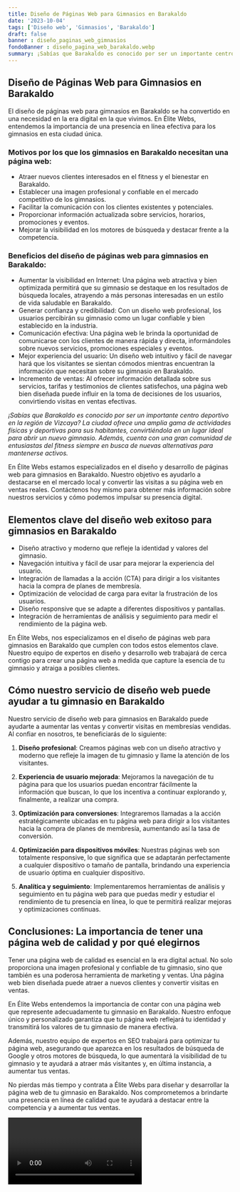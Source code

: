 ```yaml
---
title: Diseño de Páginas Web para Gimnasios en Barakaldo
date: '2023-10-04'
tags: ['Diseño web', 'Gimnasios', 'Barakaldo']
draft: false
banner : diseño_paginas_web_gimnasios
fondoBanner : diseño_pagina_web_barakaldo.webp
summary: ¡Sabías que Barakaldo es conocido por ser un importante centro deportivo en la región de Vizcaya? La ciudad ofrece una amplia gama de actividades físicas y deportivas para sus habitantes, convirtiéndola en un lugar ideal para abrir un nuevo gimnasio. Además, cuenta con una gran comunidad de entusiastas del fitness siempre en busca de nuevas alternativas para mantenerse activos.
---
```


## Diseño de Páginas Web para Gimnasios en Barakaldo
El diseño de páginas web para gimnasios en Barakaldo se ha convertido en una necesidad en la era digital en la que vivimos. En Élite Webs, entendemos la importancia de una presencia en línea efectiva para los gimnasios en esta ciudad única. 

### Motivos por los que los gimnasios en Barakaldo necesitan una página web:
- Atraer nuevos clientes interesados en el fitness y el bienestar en Barakaldo.
- Establecer una imagen profesional y confiable en el mercado competitivo de los gimnasios.
- Facilitar la comunicación con los clientes existentes y potenciales.
- Proporcionar información actualizada sobre servicios, horarios, promociones y eventos.
- Mejorar la visibilidad en los motores de búsqueda y destacar frente a la competencia.

### Beneficios del diseño de páginas web para gimnasios en Barakaldo:
- Aumentar la visibilidad en Internet: Una página web atractiva y bien optimizada permitirá que su gimnasio se destaque en los resultados de búsqueda locales, atrayendo a más personas interesadas en un estilo de vida saludable en Barakaldo.
- Generar confianza y credibilidad: Con un diseño web profesional, los usuarios percibirán su gimnasio como un lugar confiable y bien establecido en la industria.
- Comunicación efectiva: Una página web le brinda la oportunidad de comunicarse con los clientes de manera rápida y directa, informándoles sobre nuevos servicios, promociones especiales y eventos.
- Mejor experiencia del usuario: Un diseño web intuitivo y fácil de navegar hará que los visitantes se sientan cómodos mientras encuentran la información que necesitan sobre su gimnasio en Barakaldo.
- Incremento de ventas: Al ofrecer información detallada sobre sus servicios, tarifas y testimonios de clientes satisfechos, una página web bien diseñada puede influir en la toma de decisiones de los usuarios, convirtiendo visitas en ventas efectivas.

*¡Sabías que Barakaldo es conocido por ser un importante centro deportivo en la región de Vizcaya? La ciudad ofrece una amplia gama de actividades físicas y deportivas para sus habitantes, convirtiéndola en un lugar ideal para abrir un nuevo gimnasio. Además, cuenta con una gran comunidad de entusiastas del fitness siempre en busca de nuevas alternativas para mantenerse activos.*

En Élite Webs estamos especializados en el diseño y desarrollo de páginas web para gimnasios en Barakaldo. Nuestro objetivo es ayudarlo a destacarse en el mercado local y convertir las visitas a su página web en ventas reales. Contáctenos hoy mismo para obtener más información sobre nuestros servicios y cómo podemos impulsar su presencia digital.

<GifSeo />

<Cta />

## Elementos clave del diseño web exitoso para gimnasios en Barakaldo

- Diseño atractivo y moderno que refleje la identidad y valores del gimnasio.
- Navegación intuitiva y fácil de usar para mejorar la experiencia del usuario.
- Integración de llamadas a la acción (CTA) para dirigir a los visitantes hacia la compra de planes de membresía.
- Optimización de velocidad de carga para evitar la frustración de los usuarios.
- Diseño responsive que se adapte a diferentes dispositivos y pantallas.
- Integración de herramientas de análisis y seguimiento para medir el rendimiento de la página web.

En Élite Webs, nos especializamos en el diseño de páginas web para gimnasios en Barakaldo que cumplen con todos estos elementos clave. Nuestro equipo de expertos en diseño y desarrollo web trabajará de cerca contigo para crear una página web a medida que capture la esencia de tu gimnasio y atraiga a posibles clientes.

## Cómo nuestro servicio de diseño web puede ayudar a tu gimnasio en Barakaldo

Nuestro servicio de diseño web para gimnasios en Barakaldo puede ayudarte a aumentar las ventas y convertir visitas en membresías vendidas. Al confiar en nosotros, te beneficiarás de lo siguiente:

1. **Diseño profesional**: Creamos páginas web con un diseño atractivo y moderno que refleje la imagen de tu gimnasio y llame la atención de los visitantes.

2. **Experiencia de usuario mejorada**: Mejoramos la navegación de tu página para que los usuarios puedan encontrar fácilmente la información que buscan, lo que los incentiva a continuar explorando y, finalmente, a realizar una compra.

3. **Optimización para conversiones**: Integraremos llamadas a la acción estratégicamente ubicadas en tu página web para dirigir a los visitantes hacia la compra de planes de membresía, aumentando así la tasa de conversión.

4. **Optimización para dispositivos móviles**: Nuestras páginas web son totalmente responsive, lo que significa que se adaptarán perfectamente a cualquier dispositivo o tamaño de pantalla, brindando una experiencia de usuario óptima en cualquier dispositivo.

5. **Analítica y seguimiento**: Implementaremos herramientas de análisis y seguimiento en tu página web para que puedas medir y estudiar el rendimiento de tu presencia en línea, lo que te permitirá realizar mejoras y optimizaciones continuas.

## Conclusiones: La importancia de tener una página web de calidad y por qué elegirnos

Tener una página web de calidad es esencial en la era digital actual. No solo proporciona una imagen profesional y confiable de tu gimnasio, sino que también es una poderosa herramienta de marketing y ventas. Una página web bien diseñada puede atraer a nuevos clientes y convertir visitas en ventas.

En Élite Webs entendemos la importancia de contar con una página web que represente adecuadamente tu gimnasio en Barakaldo. Nuestro enfoque único y personalizado garantiza que tu página web reflejará tu identidad y transmitirá los valores de tu gimnasio de manera efectiva.

Además, nuestro equipo de expertos en SEO trabajará para optimizar tu página web, asegurando que aparezca en los resultados de búsqueda de Google y otros motores de búsqueda, lo que aumentará la visibilidad de tu gimnasio y te ayudará a atraer más visitantes y, en última instancia, a aumentar tus ventas.

No pierdas más tiempo y contrata a Élite Webs para diseñar y desarrollar la página web de tu gimnasio en Barakaldo. Nos comprometemos a brindarte una presencia en línea de calidad que te ayudará a destacar entre la competencia y a aumentar tus ventas.

<Video />

<CtaBot job='Gimnasios' city='Barakaldo'/>

<Gmaps query='Barakaldo+españa+maps' />